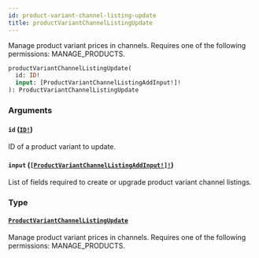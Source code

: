 ```yaml
---
id: product-variant-channel-listing-update
title: productVariantChannelListingUpdate
---
```


Manage product variant prices in channels. Requires one of the following permissions: MANAGE_PRODUCTS.

```graphql
productVariantChannelListingUpdate(
  id: ID!
  input: [ProductVariantChannelListingAddInput!]!
): ProductVariantChannelListingUpdate

```

### Arguments

#### `id` ([`ID!`](../../../developer/api-reference/scalars/id))

ID of a product variant to update.

#### `input` ([`[ProductVariantChannelListingAddInput!]!`](../../../developer/api-reference/inputs/product-variant-channel-listing-add-input))

List of fields required to create or upgrade product variant channel listings.

### Type

#### [`ProductVariantChannelListingUpdate`](../../../developer/api-reference/objects/product-variant-channel-listing-update)

Manage product variant prices in channels. Requires one of the following permissions: MANAGE_PRODUCTS.
